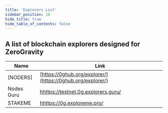 ```yaml
---
title: 'Explorers List'
sidebar_position: 10
hide_title: true
hide_table_of_contents: false
---
```



<PageTitle iconUrl="img/0g-icon.svg" title="ZeroGravity Explorers List" />

## A list of blockchain explorers designed for ZeroGravity

| Name             | Link |
| ---------------- | ---- |
| [NODERS] | [https://0ghub.org/explorer/](https://0ghub.org/explorer/) |
| Nodes Guru | [hhttps://testnet.0g.explorers.guru/](https://testnet.0g.explorers.guru/) |
| STAKEME | [hhttps://0g.exploreme.pro/](https://0g.exploreme.pro/) |
